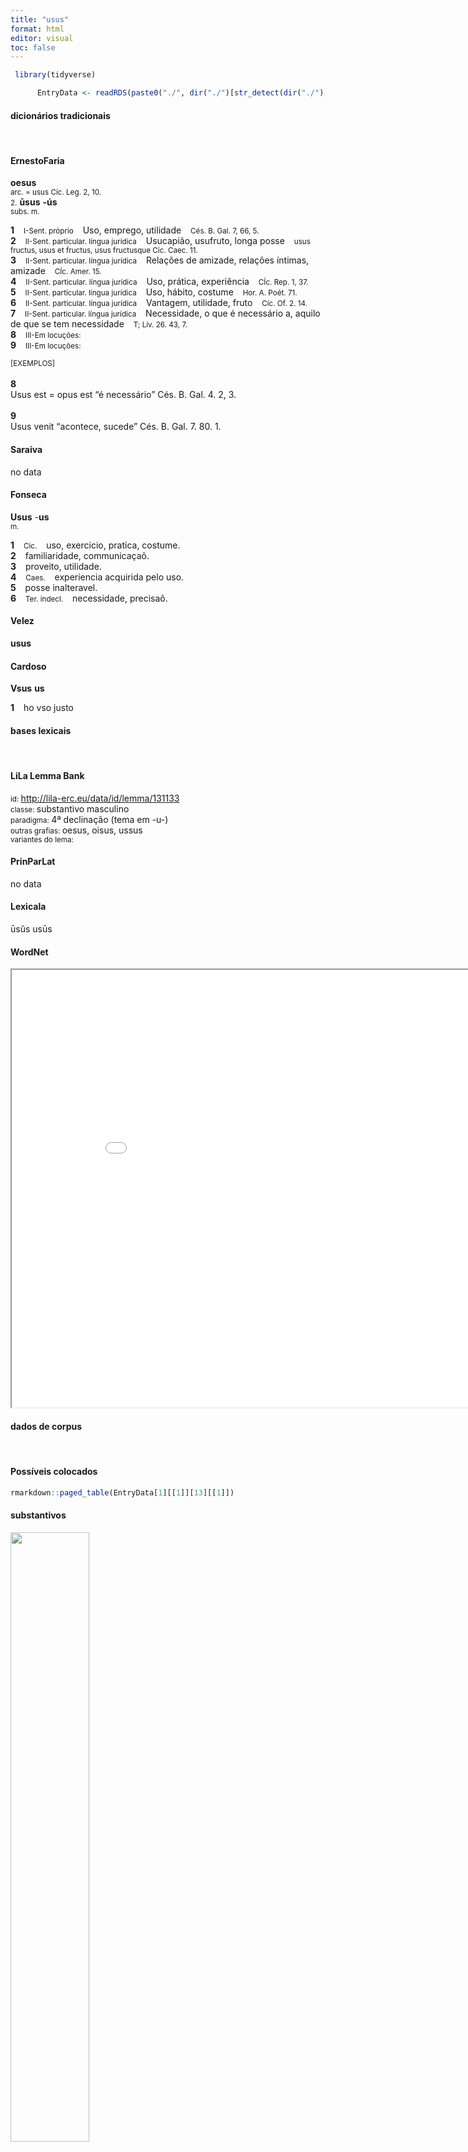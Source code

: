 ```yaml
---
title: "usus"
format: html
editor: visual
toc: false
---
```



```r
 library(tidyverse) 

      EntryData <- readRDS(paste0("./", dir("./")[str_detect(dir("./"), "_xx117-115-117-115xx_.rds")]))

```


#### dicionários tradicionais

&emsp;




::: panel-tabset

#### ErnestoFaria

<b>oesus</b> <br> <small>arc. = usus Cíc. Leg. 2, 10.</small> <br> <small></small> 
 <small>2.</small> <b>ūsus</b> <b>-ús</b> <br> <small>subs. m.</small> <br> <small></small>   <p> <b>1</b> &ensp; <small>I-Sent. próprio</small> &ensp; Uso, emprego, utilidade &ensp; <small>Cés. B. Gal. 7, 66, 5.</small> <br> <b>2</b> &ensp; <small>II-Sent. particular. língua jurídica</small> &ensp; Usucapião, usufruto, longa posse &ensp; <small>usus fructus, usus et fructus, usus fructusque Cíc. Caec. 11.</small> <br> <b>3</b> &ensp; <small>II-Sent. particular. língua jurídica</small> &ensp; Relações de amizade, relações íntimas, amizade &ensp; <small>CÍc. Amer. 15.</small> <br> <b>4</b> &ensp; <small>II-Sent. particular. língua jurídica</small> &ensp; Uso, prática, experiência &ensp; <small>CÍc. Rep. 1, 37.</small> <br> <b>5</b> &ensp; <small>II-Sent. particular. língua jurídica</small> &ensp; Uso, hábito, costume &ensp; <small>Hor. A. Poét. 71.</small> <br> <b>6</b> &ensp; <small>II-Sent. particular. língua jurídica</small> &ensp; Vantagem, utilidade, fruto &ensp; <small>Cíc. Of. 2. 14.</small> <br> <b>7</b> &ensp; <small>II-Sent. particular. língua jurídica</small> &ensp; Necessidade, o que é necessário a, aquilo de que se tem necessidade &ensp; <small>T; Lív. 26. 43, 7.</small> <br> <b>8</b> &ensp; <small>III-Em locuções:</small> &ensp; <small></small> <br> <b>9</b> &ensp; <small>III-Em locuções:</small> &ensp; <small></small> </p>   <p><small>[EXEMPLOS]</small><br> <br><b>8</b><br>Usus est = opus est “é necessário” Cés. B. Gal. 4. 2, 3. <br> <br><b>9</b><br>Usus venit “acontece, sucede” Cés. B. Gal. 7. 80. 1. </p>




#### Saraiva

no data




#### Fonseca

<b>Usus</b> -<b>us</b> <br> <small>m.</small>   <p> <b>1</b> &ensp; <small>Cic.</small> &ensp; uso, exercicio, pratica, costume. <br> <b>2</b> &ensp; familiaridade, communicaçaõ. <br> <b>3</b> &ensp; proveito, utilidade. <br> <b>4</b> &ensp; <small>Caes.</small> &ensp; experiencia acquirida pelo uso. <br> <b>5</b> &ensp; posse inalteravel. <br> <b>6</b> &ensp; <small>Ter. indecl.</small> &ensp; necessidade, precisaõ. </p>




#### Velez

<b>usus</b>




#### Cardoso

<b>Vsus</b> <b>us</b>   <p> <b>1</b> &ensp; ho vso justo </p>


:::



#### bases lexicais

&emsp;






::: panel-tabset

#### LiLa Lemma Bank

<small> id: </small> <a href=' http://lila-erc.eu/data/id/lemma/131133 ' target="_blank"> http://lila-erc.eu/data/id/lemma/131133 </a> <br>
<small> classe: </small> substantivo masculino   <br>
<small> paradigma: </small> 4ª declinação (tema em -u-) <br>
<small> outras grafias: </small> oesus, oisus, ussus <br>
<small> variantes do lema: </small>  <br>





#### PrinParLat

no data




#### Lexicala

ūsŭs 
 usūs




#### WordNet

<iframe width='900' height='700' src='Media/Tree__xx117-115-117-115xx__sem_type_lexemes_pt.html'>

</iframe>


:::



#### dados de corpus

&emsp;




::: panel-tabset

#### Possíveis colocados

```r

rmarkdown::paged_table(EntryData[1][[1]][13][[1]])

```


#### substantivos

![](./Media/wordcloud__xx117-115-117-115xx__BY_collocate_scoreSUBST.webp){width=50% fig-alt='This chart plots collocate by scoreSUBST, for the headword usus here are all the values plotted: collocate: cottidianus; scoreSUBST: 0. collocate: tantum; scoreSUBST: 0. collocate: uel; scoreSUBST: 0. collocate: bellum; scoreSUBST: 2. collocate: nec; scoreSUBST: 0. collocate: atque; scoreSUBST: 0. collocate: magnus; scoreSUBST: 0. collocate: ex; scoreSUBST: 0. collocate: ad; scoreSUBST: 0. collocate: res; scoreSUBST: 1'}




#### adjetivos

![](./Media/wordcloud__xx117-115-117-115xx__BY_collocate_scoreADJ.webp){width=50% fig-alt='This chart plots collocate by scoreADJ, for the headword usus here are all the values plotted: collocate: cottidianus; scoreADJ: 3. collocate: tantum; scoreADJ: 0. collocate: uel; scoreADJ: 0. collocate: bellum; scoreADJ: 0. collocate: nec; scoreADJ: 0. collocate: atque; scoreADJ: 0. collocate: magnus; scoreADJ: 2. collocate: ex; scoreADJ: 0. collocate: ad; scoreADJ: 0. collocate: res; scoreADJ: 0'}




#### verbos

![](./Media/wordcloud__xx117-115-117-115xx__BY_collocate_scoreVERBO.webp){width=50% fig-alt='This chart plots collocate by scoreVERBO, for the headword usus here are all the values plotted: collocate: cottidianus; scoreVERBO: 0. collocate: tantum; scoreVERBO: 0. collocate: uel; scoreVERBO: 0. collocate: bellum; scoreVERBO: 0. collocate: nec; scoreVERBO: 0. collocate: atque; scoreVERBO: 0. collocate: magnus; scoreVERBO: 0. collocate: ex; scoreVERBO: 0. collocate: ad; scoreVERBO: 0. collocate: res; scoreVERBO: 0'}




#### advérbios

![](./Media/wordcloud__xx117-115-117-115xx__BY_collocate_scoreADV.webp){width=50% fig-alt='This chart plots collocate by scoreADV, for the headword usus here are all the values plotted: collocate: cottidianus; scoreADV: 0. collocate: tantum; scoreADV: 2. collocate: uel; scoreADV: 0. collocate: bellum; scoreADV: 0. collocate: nec; scoreADV: 0. collocate: atque; scoreADV: 0. collocate: magnus; scoreADV: 0. collocate: ex; scoreADV: 0. collocate: ad; scoreADV: 0. collocate: res; scoreADV: 0'}




#### preposições e conjunções

![](./Media/wordcloud__xx117-115-117-115xx__BY_collocate_scoreFUNC.webp){width=50% fig-alt='This chart plots collocate by scoreFUNC, for the headword usus here are all the values plotted: collocate: cottidianus; scoreFUNC: 0. collocate: tantum; scoreFUNC: 0. collocate: uel; scoreFUNC: 0. collocate: bellum; scoreFUNC: 0. collocate: nec; scoreFUNC: 0. collocate: atque; scoreFUNC: 0. collocate: magnus; scoreFUNC: 0. collocate: ex; scoreFUNC: 20. collocate: ad; scoreFUNC: 20. collocate: res; scoreFUNC: 0'}


:::



::: panel-tabset

#### ExemplosTraduzidos

<p> quae res magno <b>usui</b> nostris fuit <br> <small> Caes.Gal.4.25.1 <br> coisa que foi de grande utilidade para os nossos. <small> [JDD] </small> </small> </p>
; <p> Si cito rem perages , <b>usus</b> fiet longior : <br> <small> Phaed.3.ep <br> Se rápido cumprires a promessa, seu uso se fará mais longo. <small> [JDD] </small> </small> </p>
; <p> sic neque agri cultura nec ratio atque <b>usus</b> belli intermittitur <br> <small> Caes.Gal.4.1.6 <br> Assim nem a agricultura nem a arte e prática da guerra são interrompidos. <small> [JDD, de outra edição] </small> </small> </p>
; <p> ad eorum voluntatem mihi conciliandam maximo te mihi <b>usui</b> fore video <br> <small> Cic.Att.1.2.2 <br> Vejo que tu me serás de máxima ajuda para conciliar a boa vontade deles para comigo. <small> [JDD] </small> </small> </p>
; <p> magistratus quae uisa sunt occultant quae esse ex <b>usu</b> iudicauerunt multitudini produnt <br> <small> Caes.Gal.6.20.3 <br> Os magistrados ocultam o que lhes parece, e mostram para a multidão aquilo que julgaram ser de utilidade. <small> [JDD, de outra edição] </small> </small> </p>
; <p> sapienti et manibus et oculis et multis ad cotidianum <b>usum</b> necessariis opus est eget nulla re <br> <small> Sen.Ep.9.14 <br> O sábio precisa das mãos e dos olhos e de muitas coisas indispensáveis para o uso cotidiano, mas não sente falta de nada. <small> [JDD] </small> </small> </p>
; <p> habet autem non tantum <b>usus</b> amicitiae ueteris et certae magnam uoluptatem sed etiam initium et comparatio nouae <br> <small> Sen.Ep.9.6 <br> Por outro lado, tem um grande prazer não só o cultivo de uma velha e sólida amizade, mas também o início e a consecução de uma nova. <small> [JDD] </small> </small> </p>
; <p> nam implicati ultro et citro uel <b>usu</b> diuturno uel etiam officiis repente in medio cursu amicitias exorta aliqua offensione disrumpimus <br> <small> Cic.Amici.85 <br> Pois envolvidos de um lado e de outro seja por uma relação prolongada, seja até mesmo pelos deveres, de repente, surgida alguma ofensa, rompemos as amizades no meio do caminho. <small> [JDD] </small> </small> </p>





#### Frequência por autor

![](./Media/barchart__xx117-115-117-115xx__lemma_BY_author_Frequencies.webp){width=50% fig-alt='This charts plots the frequency of lemma by author_Frequencies. The Caesar subcorpus registers the highest normalized frequency, with the value of 10.57 and an absolute frequency of 28. The Phaedrus subcorpus follows, with a normalized frequency of 3.04 and an absolute frequency of 2. the subcorpus with the least normalized frequency is Suetonius with the normalized value of 0 and an absolute freqeuncy of 0. here are all the values: subcorpus: Caesar ; normalized frequency: 28 ; absolute frequency: 10.5748168290656. subcorpus: Cicero ; normalized frequency: 31 ; absolute frequency: 1.93117540056316. subcorpus: Horatius ; normalized frequency: 3 ; absolute frequency: 2.6640618062339. subcorpus: Ovidius ; normalized frequency: 2 ; absolute frequency: 3.43170899107756. subcorpus: Phaedrus ; normalized frequency: 2 ; absolute frequency: 3.0362835888872. subcorpus: Sallustius ; normalized frequency: 6 ; absolute frequency: 5.56534644281607. subcorpus: Seneca ; normalized frequency: 18 ; absolute frequency: 3.35939978723801. subcorpus: Suetonius ; normalized frequency: 0 ; absolute frequency: 0. subcorpus: Tacitus ; normalized frequency: 0 ; absolute frequency: 0. subcorpus: Vergilius ; normalized frequency: 0 ; absolute frequency: 0. subcorpus: Hieronymus ; normalized frequency: 0 ; absolute frequency: 0'}




#### Frequência por gênero

![](./Media/barchart__xx117-115-117-115xx__lemma_BY_genre_Frequencies.webp){width=50% fig-alt='This charts plots the frequency of lemma by genre_Frequencies. The Prosa.histórica subcorpus registers the highest normalized frequency, with the value of 8.28 and an absolute frequency of 34. The Prosa.histórica subcorpus follows, with a normalized frequency of 8.28 and an absolute frequency of 34. the subcorpus with the least normalized frequency is Poesia.épica with the normalized value of 0 and an absolute freqeuncy of 0. here are all the values: subcorpus: Prosa.histórica ; normalized frequency: 34 ; absolute frequency: 8.2767350714477. subcorpus: Prosa.filosófica ; normalized frequency: 27 ; absolute frequency: 4.44803215762508. subcorpus: Prosa.oratória ; normalized frequency: 15 ; absolute frequency: 1.44018895279061. subcorpus: Prosa.epistolográfica ; normalized frequency: 6 ; absolute frequency: 1.58986724608495. subcorpus: Poesia.lírica ; normalized frequency: 3 ; absolute frequency: 2.52376545806343. subcorpus: Poesia.didática ; normalized frequency: 4 ; absolute frequency: 3.39299346848757. subcorpus: Poesia.trágica ; normalized frequency: 1 ; absolute frequency: 0.868658790826963. subcorpus: Poesia.épica ; normalized frequency: 0 ; absolute frequency: 0. subcorpus: Prosa.ficcional ; normalized frequency: 0 ; absolute frequency: 0'}




#### Frequência por século

![](./Media/barchart__xx117-115-117-115xx__lemma_BY_period_Frequencies.webp){width=50% fig-alt='This charts plots the frequency of lemma by period_Frequencies. The I.d.C. subcorpus registers the highest normalized frequency, with the value of 3.37 and an absolute frequency of 22. The I.a.C. subcorpus follows, with a normalized frequency of 3.16 and an absolute frequency of 68. the subcorpus with the least normalized frequency is II.d.C. with the normalized value of 0 and an absolute freqeuncy of 0. here are all the values: subcorpus: I.a.C. ; normalized frequency: 68 ; absolute frequency: 3.16499883639749. subcorpus: I.d.C. ; normalized frequency: 22 ; absolute frequency: 3.36545816123604. subcorpus: II.d.C. ; normalized frequency: 0 ; absolute frequency: 0. subcorpus: IV.d.C. ; normalized frequency: 0 ; absolute frequency: 0'}


:::

